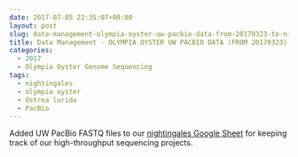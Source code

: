 ```yaml
---
date: 2017-07-05 22:35:07+00:00
layout: post
slug: data-management-olympia-oyster-uw-pacbio-data-from-20170323-to-nightingales
title: Data Management - OLYMPIA OYSTER UW PACBIO DATA (FROM 20170323) TO NIGHTINGALES
categories:
  - 2017
  - Olympia Oyster Genome Sequencing
tags:
  - nightingales
  - olympia oyster
  - Ostrea lurida
  - PacBio
---
```


Added UW PacBio FASTQ files to our [nightingales Google Sheet](https://docs.google.com/spreadsheets/d/1_XqIOPVHSBVGscnjzDSWUeRL7HUHXfaHxVzec-I-8Xk/edit?usp=sharing) for keeping track of our high-throughput sequencing projects.

